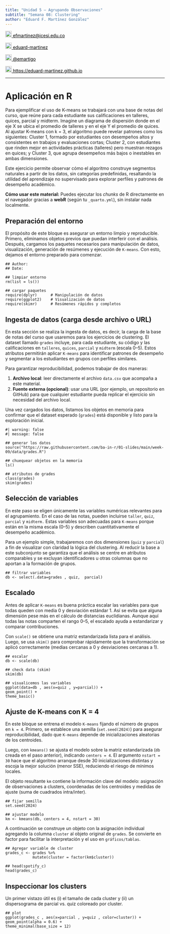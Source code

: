 ```yaml
---
title: "Unidad 5 — Agrupando Observaciones"
subtitle: "Semana 08: Clustering"
author: "Eduard F. Martínez González"
---
```

  
<a href="mailto:efmartinez@icesi.edu.co" style="color:black;">
<img src="pic/correo.png" alt="Email" width="20" height="20"/> efmartinez@icesi.edu.co
</a>

<a href="https://github.com/eduard-martinez" style="color:black;"> <img src="pic/github.png" alt="Qries" width="20" height="20"/> eduard-martinez</a>

<a href="https://twitter.com/emartigo" style="color:black;"> <img src="pic/twitter.jpg" alt="Qries" width="20" height="20"/> @emartigo</a>

<a href="https://eduard-martinez.github.io" style="color:black;"> <img src="pic/link.png" alt="Qries" width="20" height="20"/> https://eduard-martinez.github.io</a>

---

# Aplicación en R

Para ejemplificar el uso de K-means se trabajará con una base de notas del curso, que reúne para cada estudiante sus calificaciones en talleres, quices, parcial y midterm. Imagine un diagrama de dispersión donde en el eje X se ubica el promedio de talleres y en el eje Y el promedio de quices. Al ajustar K-means con k = 3, el algoritmo puede revelar patrones como los siguientes: Cluster 1, formado por estudiantes con desempeños altos y consistentes en trabajos y evaluaciones cortas; Cluster 2, con estudiantes que rinden mejor en actividades prácticas (talleres) pero muestran rezagos en quices; y Cluster 3, que agrupa desempeños más bajos o inestables en ambas dimensiones.

Este ejercicio permite observar cómo el algoritmo construye segmentos naturales a partir de los datos, sin categorías predefinidas, resaltando la utilidad del aprendizaje no supervisado para explorar perfiles y patrones de desempeño académico.

::: callout-tip
**Cómo usar este material:** Puedes ejecutar los _chunks_ de R directamente en el navegador gracias a **webR** (según tu `_quarto.yml`), sin instalar nada localmente.
:::

## Preparación del entorno

El propósito de este bloque es asegurar un entorno limpio y reproducible. Primero, eliminamos objetos previos que puedan interferir con el análisis. Después, cargamos los paquetes necesarios para manipulación de datos, visualización, generación de resúmenes y ejecución de `K-means`. Con esto, dejamos el entorno preparado para comenzar.

```webr-r
## Author:
## Date: 

## limpiar entorno
rm(list = ls())

## cargar paquetes
require(dplyr)      # Manipulación de datos 
require(ggplot2)    # Visualización de datos
require(skimr)      # Resúmenes rápidos y completos
```

## Ingesta de datos (carga desde archivo o URL)

En esta sección se realiza la ingesta de datos, es decir, la carga de la base de notas del curso que usaremos para los ejercicios de clustering. El dataset llamado `grades` incluye, para cada estudiante, su código y las calificaciones en `talleres`, `quices`, `parcial` y `midterm` (escala 0–5). Estos atributos permitirán aplicar `K-means` para identificar patrones de desempeño y segmentar a los estudiantes en grupos con perfiles similares.

Para garantizar reproducibilidad, podemos trabajar de dos maneras:  

1. **Archivo local**: leer directamente el archivo `data.csv` que acompaña a este material.  
2. **Fuente externa (opcional)**: usar una URL (por ejemplo, un repositorio en GitHub) para que cualquier estudiante pueda replicar el ejercicio sin necesidad del archivo local.

Una vez cargados los datos, listamos los objetos en memoria para confirmar que el dataset esperado (`grades`) está disponible y listo para la exploración inicial.

```webr-r
#| warning: false
#| message: false

## generar los datos
source("https://raw.githubusercontent.com/ba-in-r/01-slides/main/week-09/data/grades.R")

## chuequear objetos en la memoria
ls()

## atributos de grades
class(grades)
skim(grades)
```

## Selección de variables

En este paso se eligen únicamente las variables numéricas relevantes para el agrupamiento. En el caso de las notas, pueden incluirse `taller`, `quiz`, `parcial` y `midterm.` Estas variables son adecuadas para `K-means` porque están en la misma escala (0–5) y describen cuantitativamente el desempeño académico.

Para un ejemplo simple, trabajaremos con dos dimensiones (`quiz` y `parcial`) a fin de visualizar con claridad la lógica del clustering. Al reducir la base a este subconjunto se garantiza que el análisis se centre en atributos comparables y se excluyan identificadores u otras columnas que no aportan a la formación de grupos.

```webr-r
## filtrar variables
db <- select(.data=grades , quiz,  parcial)
```

## Escalado

Antes de aplicar `K-means` es buena práctica escalar las variables para que todas queden con media 0 y desviación estándar 1. Así se evita que alguna dimensión pese más en el cálculo de distancias euclidianas. Aunque aquí todas las notas comparten el rango 0–5, el escalado ayuda a estandarizar y comparar contribuciones.

Con `scale()` se obtiene una matriz estandarizada lista para el análisis. Luego, se usa `skim()` para comprobar rápidamente que la transformación se aplicó correctamente (medias cercanas a 0 y desviaciones cercanas a 1).

```webr-r
## escalar
db <- scale(db)

## check data (skim)
skim(db)

## visualicemos las variables
ggplot(data=db , aes(x=quiz , y=parcial)) +
geom_point() +
theme_basic()
```

## Ajuste de K-means con K = 4

En este bloque se entrena el modelo `K-means` fijando el número de grupos en `k = 4`. Primero, se establece una semilla (`set.seed(2024)`) para asegurar reproducibilidad, dado que `K-means` depende de inicializaciones aleatorias de los centroides.

Luego, con `kmeans()` se ajusta el modelo sobre la matriz estandarizada (`db` creada en el paso anterior), indicando `centers = 4`. El argumento `nstart = 30` hace que el algoritmo arranque desde 30 inicializaciones distintas y escoja la mejor solución (menor SSE), reduciendo el riesgo de mínimos locales.

El objeto resultante `km` contiene la información clave del modelo: asignación de observaciones a clusters, coordenadas de los centroides y medidas de ajuste (suma de cuadrados intra/inter).

```webr-r
## fijar semilla
set.seed(2024)

## ajustar modelo
km <- kmeans(db, centers = 4, nstart = 30)
```

A continuación se construye un objeto con la asignación individual agregando la columna `cluster` al objeto original de `grades`. Se convierte en factor para facilitar la interpretación y el uso en `gráficos/tablas`.

```webr-r
## Agregar variable de cluster
grades_c <- grades %>% 
            mutate(cluster = factor(km$cluster))

## head(spotify_c)
head(grades_c)
```

## Inspeccionar los clusters

Un primer vistazo útil es (i) el tamaño de cada cluster y (ii) un dispersograma de parcial vs. quiz coloreado por cluster.

```webr-r
## plot
ggplot(grades_c , aes(x=parcial , y=quiz , color=cluster)) +
geom_point(alpha = 0.6) +
theme_minimal(base_size = 12)
```


